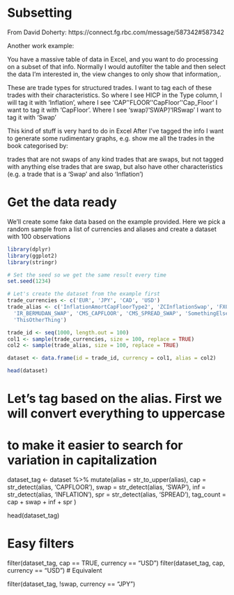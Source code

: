 # Subsetting


From David Doherty: https://connect.fg.rbc.com/message/587342#587342

Another work example:
 
 
You have a massive table of data in Excel, and you want to do processing on a
subset of that info.
Normally I would autofilter the table and then select the data I'm interested in,
the view changes to only show that information,.


These are trade types for structured trades. I want to tag each of these trades 
with their characteristics. So where I see HICP in the Type column, I will tag 
it with 'Inflation', where I see 'CAP'\'FLOOR'\'CapFloor'\'Cap_Floor' I want to
tag it with 'CapFloor'. Where I see 'swap'/'SWAP'/'IRSwap' I want to tag it with 
'Swap'


This kind of stuff is very hard to do in Excel
After I've tagged the info I want to generate some rudimentary graphs, 
e.g. show me all the trades in the book categorised by:


trades that are not swaps of any kind
trades that are swaps, but not tagged with anything else
trades that are swap, but also have other characteristics 
(e.g. a trade that is a 'Swap' and also 'Inflation')

# Get the data ready

We'll create some fake data based on the example provided. Here we pick a random
sample from a list of currencies and aliases and create a dataset with 100 
observations

```r
library(dplyr)
library(ggplot2)
library(stringr)

# Set the seed so we get the same result every time
set.seed(1234)

# Let's create the dataset from the example first
trade_currencies <- c('EUR', 'JPY', 'CAD', 'USD')
trade_alias <- c('InflationAmortCapFloorType2', 'ZCInflationSwap', 'FXOption',
  'IR_BERMUDAN_SWAP', 'CMS_CAPFLOOR', 'CMS_SPREAD_SWAP', 'SomethingElse',
  'ThisOtherThing')

trade_id <- seq(1000, length.out = 100)
col1 <- sample(trade_currencies, size = 100, replace = TRUE)
col2 <- sample(trade_alias, size = 100, replace = TRUE)

dataset <- data.frame(id = trade_id, currency = col1, alias = col2)

head(dataset)
```


# Let's tag based on the alias. First we will convert everything to uppercase
# to make it easier to search for variation in capitalization 
dataset_tag <- dataset %>%
  mutate(alias = str_to_upper(alias), 
    cap = str_detect(alias, 'CAPFLOOR'),
    swap = str_detect(alias, 'SWAP'),
    inf = str_detect(alias, 'INFLATION'),
    spr = str_detect(alias, 'SPREAD'),
    tag_count = cap + swap + inf + spr
  )

head(dataset_tag)

# Easy filters
filter(dataset_tag, cap == TRUE, currency == "USD")
filter(dataset_tag, cap, currency == "USD") # Equivalent

filter(dataset_tag, !swap, currency == "JPY")

